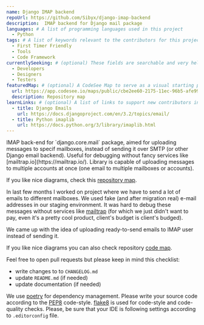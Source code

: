 ```yaml
---
name: Django IMAP backend
repoUrl: https://github.com/Sibyx/django-imap-backend
description:  IMAP backend for Django mail package
languages: # A list of programming languages used in this project
  - Python
tags: # A list of keywords relevant to the contributors for this project
  - First Timer Friendly
  - Tools
  - Code Framework
currentlySeeking: # (optional) These fields are searchable and very helpful for contributors to match well with your project
  - Developers
  - Designers
  - Testers
featuredMap: # (optional) A CodeSee Map to serve as a visual starting point for contributors
  url: https://app.codesee.io/maps/public/cbe2ee60-2175-11ec-96b5-afe99c614d3c
  description: Repository map
learnLinks: # (optional) A list of links to support new contributors in learning about your project and tech stack and culture / community
  - title: Django Emails
    url: https://docs.djangoproject.com/en/3.2/topics/email/
  - title: Python imaplib
    url: https://docs.python.org/3/library/imaplib.html
---
```


<!-- Divide your content into sections using our handy shortcodes. Each section is optional -->

<Overview>
IMAP back-end for `django.core.mail` package, aimed for uploading messages to specif mailboxes, instead of sending it
over SMTP (or other Django email backend). Useful for debugging without fancy services like
[mailtrap.io](https://mailtrap.io/). Library is capable of uploading messages to multiple accounts at once (one email
to multiple mailboxes or accounts).

If you like nice diagrams, check this
[repository map](https://app.codesee.io/maps/cbe2ee60-2175-11ec-96b5-afe99c614d3c).

In last few months I worked on project where we have to send a lot of emails to different mailboxes. We used fake
(and after migration real) e-mail addresses in our staging environment. It was hard to debug these messages without
services like [mailtrap](https://mailtrap.io/) (for which we just didn't want to pay, even it's a pretty cool product,
client's budget is client's budged).

We came up with the idea of uploading ready-to-send emails to IMAP user instead of sending it.

</Overview>

<Contributing>

If you like nice diagrams you can also check repository
[code map](https://app.codesee.io/maps/public/cbe2ee60-2175-11ec-96b5-afe99c614d3c).

Feel free to open pull requests but please keep in mind this checklist:

- write changes to to `CHANGELOG.md`
- update `README.md` (if needed)
- update documentation (if needed)

We use [poetry](https://python-poetry.org/) for dependency management. Please write your source code according to the
[PEP8](https://www.python.org/dev/peps/pep-0008/) code-style. [flake8](https://github.com/pycqa/flake8) is used for
code-style and code-quality checks. Please, be sure that your IDE is following settings according to `.editorconfig`
file.

</Contributing>
